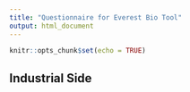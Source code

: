 ```yaml
---
title: "Questionnaire for Everest Bio Tool"
output: html_document
---
```


```r
knitr::opts_chunk$set(echo = TRUE)
```

## Industrial Side

